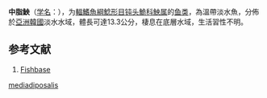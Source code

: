 {{Speciesbox
| name = 中脂䱀
| status = NE 
| status_system = IUCN3.1
| image = 
| genus = Liobagrus
| species = mediadiposalis
| authority = {{le|Mori|Tamezo Mori}}, 1936 
}}

'''中脂䱀'''（[[学名|学名]]：{{lang|la|''Liobagrus mediadiposalis''}}），为[[輻鰭魚綱|輻鰭魚綱]][[鯰形目|鯰形目]][[钝头鮠科|钝头鮠科]][[䱀属|䱀属]]的[[鱼类|鱼类]]，為溫帶淡水魚，分佈於[[亞洲|亞洲]][[韓國|韓國]]淡水水域，體長可達13.3公分，棲息在底層水域，生活習性不明。
== 参考文献 ==
#[https://web.archive.org/web/20160305204921/http://fishbase.sinica.edu.tw/summary/Liobagrus-mediadiposalis.html Fishbase]
{{Wikispecies|Liobagrus mediadiposalis}}
{{Taxonbar|from=Q3763338}}

[[Category:䱀属|mediadiposalis]]


{{鯰形目小作品}}